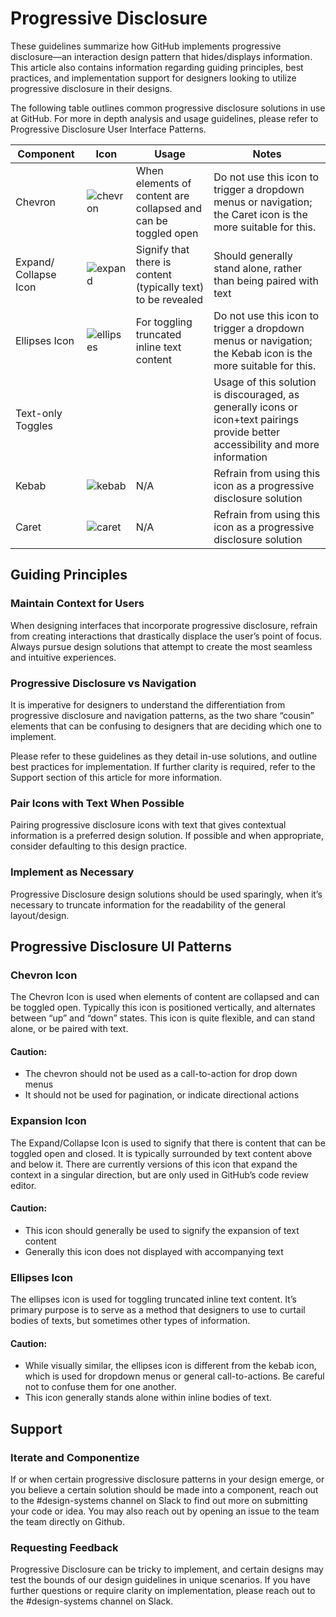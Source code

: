 
# Progressive Disclosure

These guidelines summarize how GitHub implements progressive disclosure—an interaction design pattern that hides/displays information. This article also contains information regarding guiding principles, best practices, and implementation support for designers looking to utilize progressive disclosure in their designs. 

The following table outlines common progressive disclosure solutions in use at GitHub. For more in depth analysis and usage guidelines, please refer to Progressive Disclosure User Interface Patterns.

<!-- Insert Table -->


| Component | Icon | Usage | Notes |
| --- | --- | --- | --- |
| Chevron | ![chevron](https://user-images.githubusercontent.com/24916540/51948232-93258e00-23dc-11e9-95cb-bad4defd4f8c.png) | When elements of content are collapsed and can be toggled open | Do not use this icon to trigger a dropdown menus or navigation; the Caret icon is the more suitable for this. | 
Expand/ Collapse Icon | ![expand](https://user-images.githubusercontent.com/24916540/51948320-e26bbe80-23dc-11e9-8735-ef2b8e251b1e.png) | Signify that there is content (typically text) to be revealed | Should generally stand alone, rather than being paired with text | 
Ellipses Icon | ![ellipses](https://user-images.githubusercontent.com/24916540/51948358-0929f500-23dd-11e9-81e8-02360a2d46de.png) | For toggling truncated inline text content | Do not use this icon to trigger a dropdown menus or navigation; the Kebab icon is the more suitable for this. | 
Text-only Toggles | | | Usage of this solution is discouraged, as generally icons or icon+text pairings provide better accessibility and more information |
Kebab | ![kebab](https://user-images.githubusercontent.com/24916540/51949077-f5cc5900-23df-11e9-8fc0-a7e2a1bdd39c.png) | N/A | Refrain from using this icon as a progressive disclosure solution |
Caret | ![caret](https://user-images.githubusercontent.com/24916540/51949086-054ba200-23e0-11e9-8574-3c29ae4fa48f.png) | N/A | Refrain from using this icon as a progressive disclosure solution |








## Guiding Principles


### Maintain Context for Users
When designing interfaces that incorporate progressive disclosure, refrain from creating interactions that drastically displace the user’s point of focus. Always pursue design solutions that attempt to create the most seamless and intuitive experiences.

### Progressive Disclosure vs Navigation
It is imperative for designers to understand the differentiation from progressive disclosure and navigation patterns, as the two share “cousin” elements that can be confusing to designers that are deciding which one to implement. 

Please refer to these guidelines as they detail in-use solutions, and outline best practices for implementation. If further clarity is required, refer to the Support section of this article for more information.

### Pair Icons with Text When Possible
Pairing progressive disclosure icons with text that gives contextual information is a preferred design solution. If possible and when appropriate, consider defaulting to this design practice. 

### Implement as Necessary
Progressive Disclosure design solutions should be used sparingly, when it’s necessary to truncate information for the readability of the general layout/design. 



## Progressive Disclosure UI Patterns


### Chevron Icon
The Chevron Icon is used when elements of content are collapsed and can be toggled open. Typically this icon is positioned vertically, and alternates between “up” and “down” states. This icon is quite flexible, and can stand alone, or be paired with text. 

<!-- Example of Cheveron In Use -->

<!-- Example of Cheveron Do + Don't-->
      
#### Caution:
* The chevron should not be used as a call-to-action for drop down menus
* It should not be used for pagination, or indicate directional actions

### Expansion Icon
The Expand/Collapse Icon is used to signify that there is content that can be toggled open and closed. It is typically surrounded by text content above and below it. There are currently versions of this icon that expand the context in a singular direction, but are only used in GitHub’s code review editor.

<!-- Example of Expansion Icon In Use -->

<!-- Example of Expansion Icon Do + Don't-->

#### Caution:
* This icon should generally be used to signify the expansion of text content
* Generally this icon does not displayed with accompanying text

### Ellipses Icon
The ellipses icon is used for toggling truncated inline text content. It’s primary purpose is to serve as a method that designers to use to curtail bodies of texts, but sometimes other types of information.

<!-- Example of Ellipses Icon In Use -->

<!-- Example of Ellipses Icon Do + Don't-->

#### Caution:
* While visually similar, the ellipses icon is different from the kebab icon, which is used for dropdown menus or general call-to-actions. Be careful not to confuse them for one another. 
* This icon generally stands alone within inline bodies of text.

## Support

### Iterate and Componentize
If or when certain progressive disclosure patterns in your design emerge, or you believe a certain solution should be made into a component, reach out to the #design-systems channel on Slack to find out more on submitting your code or idea. You may also reach out by opening an issue to the team the team directly on Github.

### Requesting Feedback
Progressive Disclosure can be tricky to implement, and certain designs may test the bounds of our design guidelines in unique scenarios. If you have further questions or require clarity on implementation, please reach out to the  #design-systems channel on Slack.








